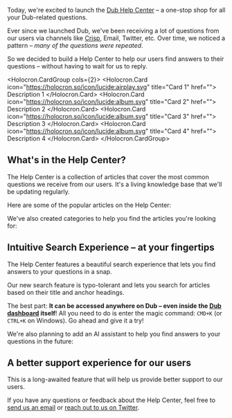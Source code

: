Today, we're excited to launch the [Dub Help Center](/help) – a one-stop shop for all your Dub-related questions.

Ever since we launched Dub, we've been receiving a lot of questions from our users via channels like [Crisp](https://crisp.chat/), Email, Twitter, etc. Over time, we noticed a pattern – _many of the questions were repeated_.

So we decided to build a Help Center to help our users find answers to their questions – without having to wait for us to reply.

<Holocron.CardGroup cols={2}>
    <Holocron.Card icon="https://holocron.so/icon/lucide:airplay.svg" title="Card 1" href="">
        Description 1
    </Holocron.Card>
    <Holocron.Card icon="https://holocron.so/icon/lucide:album.svg" title="Card 2" href="">
        Description 2
    </Holocron.Card>
    <Holocron.Card icon="https://holocron.so/icon/lucide:album.svg" title="Card 3" href="">
        Description 3
    </Holocron.Card>
    <Holocron.Card icon="https://holocron.so/icon/lucide:album.svg" title="Card 4" href="">
        Description 4
    </Holocron.Card>
</Holocron.CardGroup>

## What's in the Help Center?

The Help Center is a collection of articles that cover the most common questions we receive from our users. It's a living knowledge base that we'll be updating regularly.

Here are some of the popular articles on the Help Center:

We've also created categories to help you find the articles you're looking for:

## Intuitive Search Experience – at your fingertips

The Help Center features a beautiful search experience that lets you find answers to your questions in a snap.

Our new search feature is typo-tolerant and lets you search for articles based on their title and anchor headings.

The best part: **It can be accessed anywhere on Dub – even inside the [Dub dashboard](https://app.dub.sh) itself**! All you need to do is enter the magic command: `CMD+K` (or `CTRL+K` on Windows). Go ahead and give it a try!

We're also planning to add an AI assistant to help you find answers to your questions in the future:

## A better support experience for our users

This is a long-awaited feature that will help us provide better support to our users.

If you have any questions or feedback about the Help Center, feel free to [send us an email](mailto:support@dub.sh?subject=Feedback%20on%20the%20Dub%20Help%20Center) or [reach out to us on Twitter](https://twitter.com/dubdotsh).